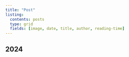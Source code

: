 ---
title: "Post"
listing:
  contents: posts
  type: grid
  fields: [image, date, title, author, reading-time]
---


## 2024

:::{#Post}


:::